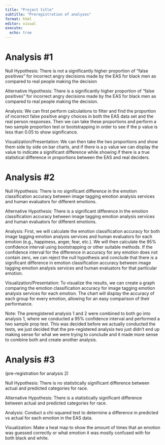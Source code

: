 ```yaml
---
title: "Project title"
subtitle: "Preregistration of analyses"
format: html
editor: visual
execute:
  echo: true
---
```


# Analysis #1

Null Hypothesis: There is not a significantly higher proportion of "false positives" for incorrect angry decisions made by the EAS for black men as compared to real people making the decision

Alternative Hypothesis: There is a significantly higher proportion of "false positives" for incorrect angry decisions made by the EAS for black men as compared to real people making the decision.

Analysis: We can first perform calculations to filter and find the proportion of incorrect false positive angry choices in both the EAS data set and the real person responses. Then we can take these proportions and perform a two sample proportion test or bootstrapping in order to see if the p value is less than 0.05 to show significance.

Visualization/Presentation: We can then take the two proportions and show them side by side on bar charts, and if there is a p value we can display the value to indicate a significant difference while showing if there is a true statistical difference in proportions between the EAS and real deciders.

# Analysis #2

Null Hypothesis: There is no significant difference in the emotion classification accuracy between image tagging emotion analysis services and human evaluators for different emotions.

Alternative Hypothesis: There is a significant difference in the emotion classification accuracy between image tagging emotion analysis services and human evaluators for different emotions.

Analysis: First, we will calculate the emotion classification accuracy for both image tagging emotion analysis services and human evaluators for each emotion (e.g., happiness, anger, fear, etc.). We will then calculate the 95% confidence interval using bootstrapping or other suitable methods. If the confidence interval for the difference in accuracy for any emotion does not contain zero, we can reject the null hypothesis and conclude that there is a significant difference in emotion classification accuracy between image tagging emotion analysis services and human evaluators for that particular emotion.

Visualization/Presentation: To visualize the results, we can create a graph comparing the emotion classification accuracy for image tagging emotion analysis services for each emotion. The chart will display the accuracy of each group for every emotion, allowing for an easy comparison of their performance.

Note: The preregistered analysis 1 and 2 were combined to both go into analysis 1, where we conducted a 95% confidence interval and performed a two sample prop test. This was decided before we actually conducted the tests, we just decided that the pre-registered analysis two just didn't end up making sense for what we were trying to conclude and it made more sense to combine both and create another analysis.

# Analysis #3

(pre-registration for analysis 2)

Null Hypothesis: There is no statistically significant difference between actual and predicted categories for race.

Alternative Hypothesis: There is a statistically significant difference between actual and predicted categories for race.

Analysis: Conduct a chi-squared test to determine a difference in predicted vs actual for each emotion in the EAS data.

Visualization: Make a heat map to show the amount of times that an emotion was guessed correctly or what emotion it was mostly confused with for both black and white.
